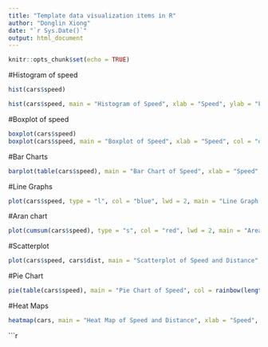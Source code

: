 ```yaml
---
title: "Template data visualization items in R"
author: "Donglin Xiong"
date: "`r Sys.Date()`"
output: html_document
---
```


```r
knitr::opts_chunk$set(echo = TRUE)
```


#Histogram of speed
```r

hist(cars$speed)

hist(cars$speed, main = "Histogram of Speed", xlab = "Speed", ylab = "Frequency", col = "lightblue", border = "black")

```

#Boxplot of speed
```r
boxplot(cars$speed)
boxplot(cars$speed, main = "Boxplot of Speed", xlab = "Speed", col = "orange", border = "black")
```

#Bar Charts

```r
barplot(table(cars$speed), main = "Bar Chart of Speed", xlab = "Speed", ylab = "Frequency", col = "lightgreen", border = "black")

```

#Line Graphs
```r
plot(cars$speed, type = "l", col = "blue", lwd = 2, main = "Line Graph of Speed", xlab = "Time", ylab = "Speed")
```
#Aran chart

```r
plot(cumsum(cars$speed), type = "s", col = "red", lwd = 2, main = "Area Chart of Speed", xlab = "Time", ylab = "Cumulative Speed")


```
#Scatterplot

```r
plot(cars$speed, cars$dist, main = "Scatterplot of Speed and Distance", xlab = "Speed", ylab = "Distance", col = "purple", pch = 19)
```
#Pie Chart

```r
pie(table(cars$speed), main = "Pie Chart of Speed", col = rainbow(length(table(cars$speed))), labels = paste(names(table(cars$speed)), ":", table(cars$speed)), cex = 0.8)


```
#Heat Maps
```r
heatmap(cars, main = "Heat Map of Speed and Distance", xlab = "Speed", ylab = "Distance", col = heat.colors(12), scale = "column", margins = c(5,10))

```

```r